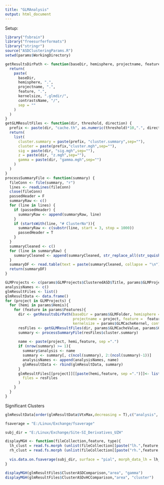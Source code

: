 ```yaml
---
title: "GLMAnalysis"
output: html_document
---
```

Setup:

```r
library("fsbrain")
library("freesurferformats")
library("stringr")
source("ASDClusteringParams.R")
setwd(params$WorkingDirectory)

```

```r
getResultsDirPath <- function(baseDir, hemisphere, projectname, feature, kernelsize, contrastsName) {
  return(
    paste(
      baseDir,
      hemisphere, ".",
      projectname, ".",
      feature, ".",
      kernelsize, ".glmdir/",
      contrastsName, "/",
      sep = ""
    )
  )
}
getGLMResultFiles <- function(dir, threshold, direction) {
  prefix <- paste(dir, "cache.th", as.numeric(threshold)*10,".", direction,".sig.", sep ="")
  return(
    list(
      cluster.summary = paste(prefix, "cluster.summary",sep=""),
      cluster = paste(prefix,"cluster.mgh",sep=""),
      sig = paste(dir, "sig.mgh",sep=""),
      z = paste(dir, "z.mgh",sep=""),
      gamma = paste(dir, "gamma.mgh",sep="")
    )
  )
}
processSummaryFile <- function(summary) {
  fileConn <- file(summary, "r")
  lines <- readLines(fileConn)
  close(fileConn)
  passedHeader = F
  summaryRaw <- c()
  for (line in lines) {
    if (passedHeader) {
      summaryRaw <- append(summaryRaw, line)
    }
    if (startsWith(line, "# ClusterNo")){
      summaryRaw <- c(substr(line, start = 3, stop = 1000))
      passedHeader = T
    }
  }
  summaryCleaned <- c()
  for (line in summaryRaw) {
    summaryCleaned <- append(summaryCleaned, str_replace_all(str_squish(line)," ", ";"))
  }
  summaryDF <- read.table(text = paste(summaryCleaned, collapse = "\n"), sep = ";", header = T, stringsAsFactors = F)
  return(summaryDF)
}
```

```r
GLMProjects <- c(params$GLMProjects$ClusteredASD$Title, params$GLMProjects$ClusteredASDvHC$Title, params$GLMProjects$ASDvHC$Title)
analysisNames <- c()
glmResultFiles <- list()
glmResultData <- data.frame()
for (project in GLMProjects) {
  for (hemi in params$Hemis){
    for (feature in params$Features){
      dir <- getResultsDirPath(baseDir = params$GLMFolder, hemisphere = hemi, 
                               projectname = project, feature =  feature,
                               kernelsize = params$GLMCacheKernel, contrastsName = project)
      resFiles <- getGLMResultFiles(dir, params$GLMCacheValue, params$GLMDirections$absolute)
      summary <- processSummaryFile(resFiles$cluster.summary)
      
      name <- paste(project, hemi,feature, sep =".")
      if (nrow(summary) >= 1){
        summary$analysis <- name
        summary <- summary[, c(ncol(summary), 2:(ncol(summary)-1))]
        analysisNames <- append(analysisNames, name)
        glmResultData <- rbind(glmResultData, summary)
      }
      glmResultFiles[[project]][[paste(hemi,feature, sep =".")]]<- list (
        files = resFiles
      )
    }
  }
}

```
Significant Clusters
```r
glmResultData[order(glmResultData$VtxMax,decreasing = T),c("analysis", "CWP","Annot")]
```

```r
fsaverage = "E:/Linux/Exchange/fsaverage"

subj_dir = "E:/Linux/Exchange/Site-SI_Derivatives_UZH"

displayMGH <- function(fileCollection,feature, type){
  lh_clust = read.fs.morph (unlist(fileCollection[[paste("lh.",feature, sep="")]]$files[type]), "mgh")
  rh_clust = read.fs.morph (unlist(fileCollection[[paste("rh.",feature,sep="")]]$files[type]), "mgh")
  
  vis.data.on.fsaverage(subj_dir, surface = "pial", morph_data_lh = lh_clust, morph_data_rh = rh_clust,bg="aparc", style ="default", views=c('si'))
}

displayMGH(glmResultFiles$ClusterASDComparison,"area", "gamma")
displayMGH(glmResultFiles$ClusterASDvHCComparison,"area", "cluster")

```